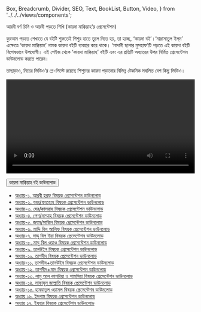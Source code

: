   Box,
  Breadcrumb,
  Divider,
  SEO,
  Text,
  BookList,
  Button,
  Video,
} from '../../../views/components';

<SEO pageTitle="আরবী বর্ণ চিনি ও আরবী পড়তে শিখি (কায়দা মাক্কিয়াহ'র প্রেসেন্টেশন)" />
<Box maxWidth={960} margin="0 auto" padding={{ xs: 3, sm: 4 }}>

<Text variant="h2" textAlign="center">
  আরবী বর্ণ চিনি ও আরবী পড়তে শিখি (কায়দা মাক্কিয়াহ'র প্রেসেন্টেশন)
</Text>
<Divider />
<Breadcrumb
  links={[
    { url: '/', name: 'নীড়পাতা' },
    { url: '/study-materials/', name: 'শিক্ষাপোকরণ' },
    { url: '/study-materials/arabic', name: 'আরবী' },
  ]}
/>
<Divider />

কুরআন পড়তে শেখাতে যে বইটি শুরুতেই শিশুর হাতে তুলে দিতে হয়, তা হচ্ছে, ‘কায়দা বই’।‘মাদ্রাসাতুল ইল্‌ম’ এক্ষেত্রে ‘কায়দা মাক্কিয়াহ’ নামক কায়দা বইটি ব্যবহার করে থাকে। ‘মাদানী ছাপার মুসহাফ’টি পড়তে এই কায়দা বইটি বিশেষভাবে উপযোগী। এই পেইজ থেকে ‘কায়দা মাক্কিয়াহ’ বইটি এবং এর প্রতিটি অধ্যায়ের উপর নির্মিত প্রেসেন্টেশন ডাউনলোড করতে পারেন।

তাছাড়াও, নিচের ভিডিও’র প্লে-লিস্টে রয়েছে শিশুদের কায়দা পড়ানোর বিভিন্ন টেকনিক সম্বলিত বেশ কিছু ভিডিও।

<Video
  videoSrcURL="https://www.youtube.com/embed/videoseries?list=PLN6GIGge5un8mSh1HcZzXU2CogpV8TGTM"
  videoTitle="আরবী বর্ণ, তাদের ৪ টি রূপ ও ছবিসহ শব্দ (উচ্চারণ সহ)"
  frameWidth="720px"
  frameHeight="504px"
  width="100%"
  mb={4}
/>

<Box textAlign="center" mb={4}>
  <a
    href="https://drive.google.com/file/d/1GXdwPPkOpUFw17KEfrn4bERkuNlWRwms/view?usp=sharing"
    target="_blank"
    rel="noreferrer noopener"
  >
    <Button variant="primary">কায়দা মাক্কিয়াহ বই ডাউনলোড</Button>
  </a>
</Box>

- [অধ্যায়-১. আরবী হরফ বিষয়ক প্রেসেন্টেশন ডাউনলোড](https://drive.google.com/drive/folders/1o9QynIp5nBSovdQDvtTcvvQ1VPeATC-q?usp=sharing)
- [অধ্যায়-২. যবর/ফাতহাহ বিষয়ক প্রেসেন্টেশন ডাউনলোড](https://drive.google.com/drive/folders/1Vsn2lHYo_N19xaS2x9uhlTlGnxxvweBY?usp=sharing)
- [অধ্যায়-৩. যের/কাসরাহ বিষয়ক প্রেসেন্টেশন ডাউনলোড](https://drive.google.com/drive/folders/1i6YGG7tQYoY_mQOuyxv0BMnI0vl7ufj8?usp=sharing)
- [অধ্যায়-৪. পেশ/দাম্মাহ বিষয়ক প্রেসেন্টেশন ডাউনলোড](https://drive.google.com/drive/folders/1EIWJphZQ0X2WK21BwQ3sH-K-g7PAAKC_?usp=sharing)
- [অধ্যায়-৫. জযম/সাকিন বিষয়ক প্রেসেন্টেশন ডাউনলোড](https://drive.google.com/drive/folders/1xQrqqpJk8Oj6gNeu9IgLlCpoRtu_JjCt?usp=sharing)
- [অধ্যায়-৬. মাদ্দি বিল আলিফ বিষয়ক প্রেসেন্টেশন ডাউনলোড](https://drive.google.com/drive/folders/1i-OsmGJCrI1GEMy2GMFWRjw7Kgzvy3tk?usp=sharing)
- [অধ্যায়-৭. মাদ্দু বিল ইয়া বিষয়ক প্রেসেন্টেশন ডাউনলোড](https://drive.google.com/drive/folders/1cDjVvXejZ0Mls1-iUjjZ6SrZfQkGSqWB?usp=sharing)
- [অধ্যায়-৮. মাদ্দু বিল ওয়াও বিষয়ক প্রেসেন্টেশন ডাউনলোড](https://drive.google.com/drive/folders/1aZj72cQoatNq8SS9e0TtoH5iXieYkCJO?usp=sharing)
- [অধ্যায়-৯. তানউইন বিষয়ক প্রেসেন্টেশন ডাউনলোড](https://drive.google.com/drive/folders/1LsmT1SJUVtDjhdQAnWrve0vOveWhfZVU?usp=sharing)
- [অধ্যায়-১০. তাশদীদ বিষয়ক প্রেসেন্টেশন ডাউনলোড](https://drive.google.com/drive/folders/1M8w1ijO3aWw76tbqdi8ZO0-SokMtgqlq?usp=sharing)
- [অধ্যায়-১১. তাশদীদ+তানউইন বিষয়ক প্রেসেন্টেশন ডাউনলোড](https://drive.google.com/drive/folders/1zIvgbhBJRsdZ5fHP5p1vrSVuGrqexnN_?usp=sharing)
- [অধ্যায়-১২. তাশদীদ+মাদ বিষয়ক প্রেসেন্টেশন ডাউনলোড](https://drive.google.com/drive/folders/1QyGYfcLecNBTtGPT2V6kBcb2BgaWHXcA?usp=sharing)
- [অধ্যায়-১৩. লামু আল কামরিয়া ও শামসিয়া বিষয়ক প্রেসেন্টেশন ডাউনলোড](https://drive.google.com/drive/folders/1r6CDVXwcUr3M5-xhPHkWi_jlcwwqhtRM?usp=sharing)
- [অধ্যায়-১৪. লাফাযুল জাল্লাতি বিষয়ক প্রেসেন্টেশন ডাউনলোড](https://drive.google.com/drive/folders/1y2eOX-bH2Wx9BqE3lcFVcWgrCBKv8TDV?usp=sharing)
- [অধ্যায়-১৫. হামযাতুল ওয়াসল বিষয়ক প্রেসেন্টেশন ডাউনলোড](https://drive.google.com/drive/folders/1LUy9JYyqRpg2bmWCPb3D25a9Gq2yk5DB?usp=sharing)
- [অধ্যায় ১৬. ইদগাম বিষয়ক প্রেসেন্টেশন ডাউনলোড](https://drive.google.com/drive/folders/1uUogGISWbgYQUs54uAc75XyMOTXb_pv0?usp=sharing)
- [অধ্যায় ১৭. ইযহার বিষয়ক প্রেসেন্টেশন ডাউনলোড](https://drive.google.com/drive/folders/11EZuoO7a7S59Pm0PBxI-bot_vptFsh04?usp=sharing)

</Box>
